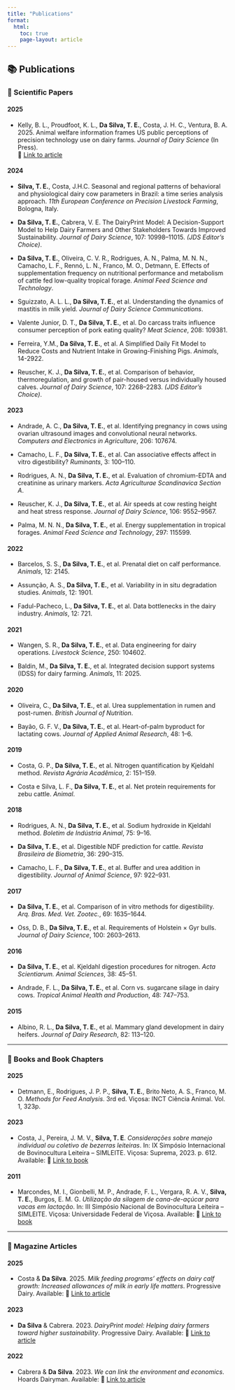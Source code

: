 ```yaml
---
title: "Publications"
format:
  html:
    toc: true
    page-layout: article
---
```


## 📚 Publications {.tabset}

### 📘 Scientific Papers

#### 2025

- Kelly, B. L., Proudfoot, K. L., **Da Silva, T. E.**, Costa, J. H. C., Ventura, B. A. 2025. Animal welfare information frames US public perceptions of precision technology use on dairy farms. *Journal of Dairy Science* (In Press).  
  🔗 [Link to article](https://www.journalofdairyscience.org/article/S0022-0302(25)00256-5/fulltext)


#### 2024

- **Silva, T. E.**, Costa, J.H.C. Seasonal and regional patterns of behavioral and physiological dairy cow parameters in Brazil: a time series analysis approach. *11th European Conference on Precision Livestock Farming*, Bologna, Italy.

- **Da Silva, T. E.**, Cabrera, V. E. The DairyPrint Model: A Decision-Support Model to Help Dairy Farmers and Other Stakeholders Towards Improved Sustainability. *Journal of Dairy Science*, 107: 10998–11015. *(JDS Editor’s Choice)*.

- **Da Silva, T. E.**, Oliveira, C. V. R., Rodrigues, A. N., Palma, M. N. N., Camacho, L. F., Rennó, L. N., Franco, M. O., Detmann, E. Effects of supplementation frequency on nutritional performance and metabolism of cattle fed low-quality tropical forage. *Animal Feed Science and Technology*.

- Sguizzato, A. L. L., **Da Silva, T. E.**, et al. Understanding the dynamics of mastitis in milk yield. *Journal of Dairy Science Communications*.

- Valente Junior, D. T., **Da Silva, T. E.**, et al. Do carcass traits influence consumer perception of pork eating quality? *Meat Science*, 208: 109381.

- Ferreira, Y.M., **Da Silva, T. E.**, et al. A Simplified Daily Fit Model to Reduce Costs and Nutrient Intake in Growing-Finishing Pigs. *Animals*, 14-2922.

- Reuscher, K. J., **Da Silva, T. E.**, et al. Comparison of behavior, thermoregulation, and growth of pair-housed versus individually housed calves. *Journal of Dairy Science*, 107: 2268–2283. *(JDS Editor’s Choice)*.

#### 2023

- Andrade, A. C., **Da Silva, T. E.**, et al. Identifying pregnancy in cows using ovarian ultrasound images and convolutional neural networks. *Computers and Electronics in Agriculture*, 206: 107674.

- Camacho, L. F., **Da Silva, T. E.**, et al. Can associative effects affect in vitro digestibility? *Ruminants*, 3: 100–110.

- Rodrigues, A. N., **Da Silva, T. E.**, et al. Evaluation of chromium-EDTA and creatinine as urinary markers. *Acta Agriculturae Scandinavica Section A*.

- Reuscher, K. J., **Da Silva, T. E.**, et al. Air speeds at cow resting height and heat stress response. *Journal of Dairy Science*, 106: 9552–9567.

- Palma, M. N. N., **Da Silva, T. E.**, et al. Energy supplementation in tropical forages. *Animal Feed Science and Technology*, 297: 115599.

#### 2022

- Barcelos, S. S., **Da Silva, T. E.**, et al. Prenatal diet on calf performance. *Animals*, 12: 2145.

- Assunção, A. S., **Da Silva, T. E.**, et al. Variability in in situ degradation studies. *Animals*, 12: 1901.

- Fadul-Pacheco, L., **Da Silva, T. E.**, et al. Data bottlenecks in the dairy industry. *Animals*, 12: 721.

#### 2021

- Wangen, S. R., **Da Silva, T. E.**, et al. Data engineering for dairy operations. *Livestock Science*, 250: 104602.

- Baldin, M., **Da Silva, T. E.**, et al. Integrated decision support systems (IDSS) for dairy farming. *Animals*, 11: 2025.

#### 2020

- Oliveira, C., **Da Silva, T. E.**, et al. Urea supplementation in rumen and post-rumen. *British Journal of Nutrition*.

- Bayão, G. F. V., **Da Silva, T. E.**, et al. Heart-of-palm byproduct for lactating cows. *Journal of Applied Animal Research*, 48: 1–6.

#### 2019

- Costa, G. P., **Da Silva, T. E.**, et al. Nitrogen quantification by Kjeldahl method. *Revista Agrária Acadêmica*, 2: 151–159.

- Costa e Silva, L. F., **Da Silva, T. E.**, et al. Net protein requirements for zebu cattle. *Animal*.

#### 2018

- Rodrigues, A. N., **Da Silva, T. E.**, et al. Sodium hydroxide in Kjeldahl method. *Boletim de Indústria Animal*, 75: 9–16.

- **Da Silva, T. E.**, et al. Digestible NDF prediction for cattle. *Revista Brasileira de Biometria*, 36: 290–315.

- Camacho, L. F., **Da Silva, T. E.**, et al. Buffer and urea addition in digestibility. *Journal of Animal Science*, 97: 922–931.

#### 2017

- **Da Silva, T. E.**, et al. Comparison of in vitro methods for digestibility. *Arq. Bras. Med. Vet. Zootec.*, 69: 1635–1644.

- Oss, D. B., **Da Silva, T. E.**, et al. Requirements of Holstein × Gyr bulls. *Journal of Dairy Science*, 100: 2603–2613.

#### 2016

- **Da Silva, T. E.**, et al. Kjeldahl digestion procedures for nitrogen. *Acta Scientiarum. Animal Sciences*, 38: 45–51.

- Andrade, F. L., **Da Silva, T. E.**, et al. Corn vs. sugarcane silage in dairy cows. *Tropical Animal Health and Production*, 48: 747–753.

#### 2015

- Albino, R. L., **Da Silva, T. E.**, et al. Mammary gland development in dairy heifers. *Journal of Dairy Research*, 82: 113–120.

---

### 📘 Books and Book Chapters

#### 2025

- Detmann, E., Rodrigues, J. P. P., **Silva, T. E.**, Brito Neto, A. S., Franco, M. O. *Methods for Feed Analysis*. 3rd ed. Viçosa: INCT Ciência Animal. Vol. 1, 323p.

#### 2023

- Costa, J., Pereira, J. M. V., **Silva, T. E**. *Considerações sobre manejo individual ou coletivo de bezerras leiteiras*. In: IX Simpósio Internacional de Bovinocultura Leiteira – SIMLEITE. Viçosa: Suprema, 2023. p. 612. Available: 🔗 [Link to book](https://simleite.com.br/arquivosAnais/arquivo41)

#### 2011

- Marcondes, M. I., Gionbelli, M. P., Andrade, F. L., Vergara, R. A. V., **Silva, T. E.**, Burgos, E. M. G. *Utilização da silagem de cana-de-açúcar para vacas em lactação*. In: III Simpósio Nacional de Bovinocultura Leiteira – SIMLEITE. Viçosa: Universidade Federal de Viçosa. Available: 🔗 [Link to book](https://simleite.com.br/arquivosAnais/arquivo41)

---

### 📰 Magazine Articles

#### 2025

- Costa & **Da Silva**. 2025. *Milk feeding programs' effects on dairy calf growth: Increased allowances of milk in early life matters*. Progressive Dairy. Available: 🔗 [Link to article](https://www.agproud.com/articles/60888-milk-feeding-programs-effects-on-dairy-calf-growth-increased-allowances-of-milk-in-early-life-matters?v=preview)

#### 2023

- **Da Silva** & Cabrera. 2023. *DairyPrint model: Helping dairy farmers toward higher sustainability*. Progressive Dairy. Available: 🔗 [Link to article](https://www.agproud.com/articles/57103-dairyprint-model-helping-dairy-farmers-toward-higher-sustainability)

#### 2022
- Cabrera & **Da Silva**. 2023. *We can link the environment and economics*. Hoards Dairyman.  Available: 🔗 [Link to article](https://hoards.com/article-31920-we-can-link-the-environment-and-economics.html)
